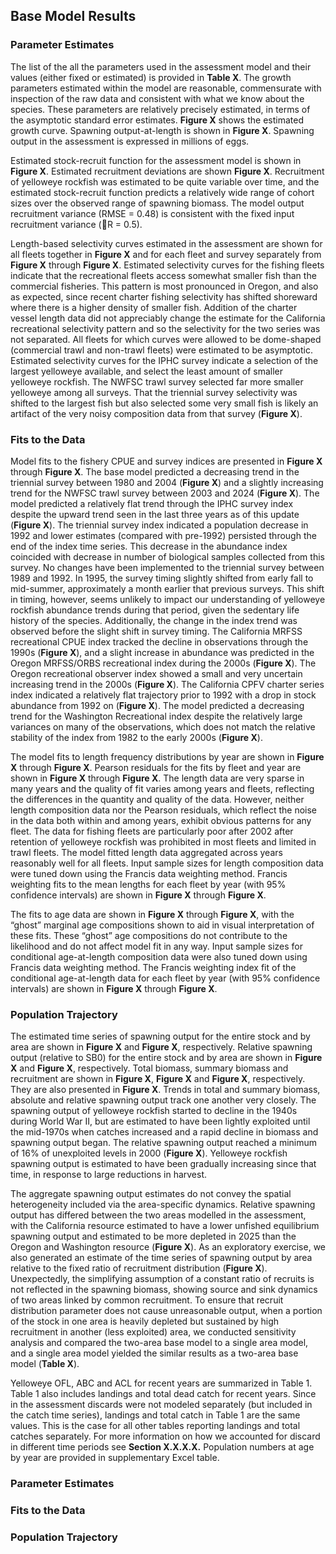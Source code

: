## Base Model Results

### Parameter Estimates

The list of the all the parameters used in the assessment model and their values (either fixed or estimated) is provided in **Table X**. The growth parameters estimated within the model are reasonable, commensurate with inspection of the raw data and consistent with what we know about the species. These parameters are relatively precisely estimated, in terms of the asymptotic standard error estimates. **Figure X** shows the estimated growth curve. Spawning output-at-length is shown in **Figure X**. Spawning output in the assessment is expressed in millions of eggs.

Estimated stock-recruit function for the assessment model is shown in **Figure X**. Estimated recruitment deviations are shown **Figure X**. Recruitment of yelloweye rockfish was estimated to be quite variable over time, and the estimated stock-recruit function predicts a relatively wide range of cohort sizes over the observed range of spawning biomass. The model output recruitment variance (RMSE = 0.48) is consistent with the fixed input recruitment variance (R = 0.5).

Length-based selectivity curves estimated in the assessment are shown for all fleets together in **Figure X** and for each fleet and survey separately from **Figure X** through **Figure X**. Estimated selectivity curves for the fishing fleets indicate that the recreational fleets access somewhat smaller fish than the commercial fisheries. This pattern is most pronounced in Oregon, and also as expected, since recent charter fishing selectivity has shifted shoreward where there is a higher density of smaller fish. Addition of the charter vessel length data did not appreciably change the estimate for the California recreational selectivity pattern and so the selectivity for the two series was not separated. All fleets for which curves were allowed to be dome-shaped (commercial trawl and non-trawl fleets) were estimated to be asymptotic. Estimated selectivity curves for the IPHC survey indicate a selection of the largest yelloweye available, and select the least amount of smaller yelloweye rockfish. The NWFSC trawl survey selected far more smaller yelloweye among all surveys. That the triennial survey selectivity was shifted to the largest fish but also selected some very small fish is likely an artifact of the very noisy composition data from that survey (**Figure X**). 

### Fits to the Data

Model fits to the fishery CPUE and survey indices are presented in **Figure X** through **Figure X**. The base model predicted a decreasing trend in the triennial survey between 1980 and 2004 (**Figure X**) and a slightly increasing trend for the NWFSC trawl survey between 2003 and 2024 (**Figure X**). The model predicted a relatively flat trend through the IPHC survey index despite the upward trend seen in the last three years as of this update (**Figure X**). The triennial survey index indicated a population decrease in 1992 and lower estimates (compared with pre-1992) persisted through the end of the index time series. This decrease in the abundance index coincided with decrease in number of biological samples collected from this survey. No changes have been implemented to the triennial survey between 1989 and 1992. In 1995, the survey timing slightly shifted from early fall to mid-summer, approximately a month earlier that previous surveys. This shift in timing, however, seems unlikely to impact our understanding of yelloweye rockfish abundance trends during that period, given the sedentary life history of the species. Additionally, the change in the index trend was observed before the slight shift in survey timing. The California MRFSS recreational CPUE index tracked the decline in observations through the 1990s (**Figure X**), and a slight increase in abundance was predicted in the Oregon MRFSS/ORBS recreational index during the 2000s (**Figure X**). The Oregon recreational observer index showed a small and very uncertain increasing trend in the 2000s (**Figure X**). The California CPFV charter series index indicated a relatively flat trajectory prior to 1992 with a drop in stock abundance from 1992 on (**Figure X**). The model predicted a decreasing trend for the Washington Recreational index despite the relatively large variances on many of the observations, which does not match the relative stability of the index from 1982 to the early 2000s (**Figure X**).

The model fits to length frequency distributions by year are shown in **Figure X** through **Figure X**. Pearson residuals for the fits by fleet and year are shown in **Figure X** through **Figure X**. The length data are very sparse in many years and the quality of fit varies among years and fleets, reflecting the differences in the quantity and quality of the data. However, neither length composition data nor the Pearson residuals, which reflect the noise in the data both within and among years, exhibit obvious patterns for any fleet. The data for fishing fleets are particularly poor after 2002 after retention of yelloweye rockfish was prohibited in most fleets and limited in trawl fleets. The model fitted length data aggregated across years reasonably well for all fleets. Input sample sizes for length composition data were tuned down using the Francis data weighting method. Francis weighting fits to the mean lengths for each fleet by year (with 95% confidence intervals) are shown in **Figure X** through **Figure X**.

The fits to age data are shown in **Figure X** through **Figure X**, with the “ghost” marginal age compositions shown to aid in visual interpretation of these fits. These “ghost” age compositions do not contribute to the likelihood and do not affect model fit in any way. Input sample sizes for conditional age-at-length composition data were also tuned down using Francis data weighting method. The Francis weighting index fit of the conditional age-at-length data for each fleet by year (with 95% confidence intervals) are shown in **Figure X** through **Figure X**.

### Population Trajectory

The estimated time series of spawning output for the entire stock and by area are shown in **Figure X** and **Figure X**, respectively. Relative spawning output (relative to SB0) for the entire stock and by area are shown in **Figure X** and **Figure X**, respectively. Total biomass, summary biomass and recruitment are shown in **Figure X**, **Figure X** and **Figure X**, respectively. They are also presented in **Figure X**. Trends in total and summary biomass, absolute and relative spawning output track one another very closely. The spawning output of yelloweye rockfish started to decline in the 1940s during World War II, but are estimated to have been lightly exploited until the mid-1970s when catches increased and a rapid decline in biomass and spawning output began. The relative spawning output reached a minimum of 16% of unexploited levels in 2000 (**Figure X**). Yelloweye rockfish spawning output is estimated to have been gradually increasing since that time, in response to large reductions in harvest.

The aggregate spawning output estimates do not convey the spatial heterogeneity included via the area-specific dynamics. Relative spawning output has differed between the two areas modelled in the assessment, with the California resource estimated to have a lower unfished
equilibrium spawning output and estimated to be more depleted in 2025 than the Oregon and Washington resource (**Figure X**). As an exploratory exercise, we also generated an estimate of the time series of spawning output by area relative to the fixed ratio of recruitment distribution (**Figure X**). Unexpectedly, the simplifying assumption of a constant ratio of recruits is not reflected in the spawning biomass, showing source and sink dynamics of two areas linked by common recruitment. To ensure that recruit distribution parameter does not cause unreasonable output, when a portion of the stock in one area is heavily depleted but sustained by high recruitment in another (less exploited) area, we conducted sensitivity analysis and compared the two-area base model to a single area model, and a single area model yielded the similar results as a two-area base model (**Table X**).

Yelloweye OFL, ABC and ACL for recent years are summarized in Table 1. Table 1 also includes landings and total dead catch for recent years. Since in the assessment discards were not modeled separately (but included in the catch time series), landings and total catch in Table 1 are
the same values. This is the case for all other tables reporting landings and total catches separately. For more information on how we accounted for discard in different time periods see **Section X.X.X.X.** Population numbers at age by year are provided in supplementary Excel table.

### Parameter Estimates

<!-- Table listing all explicit parameters in the stock assessment model used for base model, their purpose (e.g., recruitment parameter, selectivity parameter) and whether or not the parameter was actually estimated in the stock assessment model. Include the associated asymptotic standard error estimates.  -->

<!-- Population numbers and biomass at age × year × sex (if sex-specific M, growth, or selectivity) (may be provided as a text, csv, or spreadsheet file). This is not required while undergoing review. Can be included in electronic appendices (SS report files), should be provided as supplementary material for assessments developed with alternative assessment platforms.  -->

<!-- 4. Selectivity estimates (if not included elsewhere). 5. Stock-recruitment relationship. 6. Clear description of units for all outputs.  -->

<!-- Parameter uncertainty (variance estimation conditioned on a given model, estimation framework, data set choice, and weighting scheme). This element for evaluating uncertainty includes expressing uncertainty in derived outputs of the model and estimating CVs using appropriate methods (e.g., bootstrap, asymptotic methods, Bayesian approaches, such as MCMC).   -->

### Fits to the Data

<!-- Residual analysis for the base-run configuration, e.g., residual plots, time series plots of observed and predicted values, etc.   -->

### Population Trajectory

<!-- Time-series of total biomass, summary biomass, and spawning biomass (and/or spawning output), depletion relative to B0, recruitment and fishing mortality (1-SPR) (or exploitation rate estimates if fishing mortality not available) (table and figures).  -->

